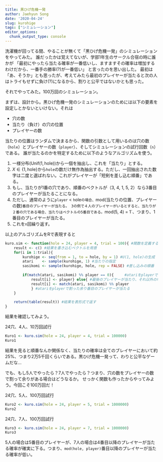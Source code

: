 ```yaml
---
title: 黒ひげ危機一発
author: Jaehyun Song
date: '2020-04-24'
slug: kurohige
tags: ["シミュレーション"]
editor_options: 
  chunk_output_type: console
---
```


洗濯機が回ってる間、やることが無くて「黒ひげ危機一発」のシミュレーションをやってみた。 誰だったかは覚えてないが、学部1年生のサークル合宿の時に誰かが 「最初にやったら当たる確率が一番低いし、ますますその確率は増加するわけだから、一番手の勝率(?)が一番低い」 と言ったのを思い出した。 最初は「あ、そうか」とも思ったが、考えてみたら最初のプレイヤーが当たると次の人はトライもせずに負け(?)になるから、割りと公平ではないかとも思った。

それでやってみた。100万回のシミュレーション。
 
まずは、設計から。黒ひげ危機一発のシミュレーションのためには以下の要素を設定しとかないといけない。それは

* 穴の数
* 当たり（負け）の穴の位置
* プレイヤーの数

当たりの位置はランダムで決まるから、関数の引数として用いるのは穴の数（`hole`）とプレイヤーの数（`player`）、そしてシミュレーションの試行回数（`n`）である。 誰が当たるのかを特定するために以下のようなアルゴリズムを使う。

1. 一様分布($\text{Unif}(1, \text{hole})$)から一個を抽出し、これを「当たり」とする。
2. $X \in \{1, \text{hole}\}$から`hole`の数だけ無作為抽出する。ただし、一回抽出された数字は二度と選ばれない。これがプレイヤーが「短剣を差し込む順番」である。
3. もし、当たりが1番の穴であり、順番のベクトルが（3, 4, 1, 5, 2）なら3番目のプレイヤーが当たることになる。
4. ただし、通常のように`player` < `h`ole`の場合、`mod(当たりの位置、プレイヤーの数)`番目のプレイヤーが当たる。 3の例で４人のプレイヤーがいるとすると、当たりが２番の穴である場合、当たりはベクトルの5番目である。`mod(5, 4) = 1`、つまり、1番目のプレイヤーが当たる。
5. これを`n`回繰り返す。

以上のアルゴリズムをRで表現すると

```r
kuro.sim <- function(hole = 24, player = 4, trial = 100){ #関数を定義する
    result <- c() #結果を書き込むベクトルを用意
    for(i in 1:trial){
        kurohige <- seq(from = 1, to = hole, by = 1) #U(1, hole)の生成
        atari    <- sample(kurohige, 1) #当たりの指定
        sasikomi <- sample(kurohige, hole, rep = FALSE) #差し込みの順番
        
        if(match(atari, sasikomi) %% player == 0){     #atariをplayerで割って余りが0なら
            result[i] <- player} else{ #最後のプレイヤーが当たり、それ以外の場合は
            result[i] <- match(atari, sasikomi) %% player
            } #atariをplayerで割った余り番目のプレイヤーが当たる
    }
    
    return(table(result)) #結果を表形式で返す
}
```

結果を確認してみよう。

24穴、4人、10万回試行
```r
Kuro1 <- kuro.sim(hole = 24, player = 4, trial = 100000)
Kuro1
```

結果を見ると順番なんか関係なく、当たりの確率は全てのブレイヤーにおいて約25%、つまり2万5千回くらいである。黒ひげ危機一発って、わりと公平なゲームだな…

でも、もし5人でやったら？7人でやったら？つまり、穴の数をプレイヤーの数で割って余りがある場合はどうなるか。 せっかく関数も作ったからやってみよう。今回こそ100万回だ！

24穴、5人、100万回試行
```r
Kuro2 <- kuro.sim(hole = 24, player = 5, trial = 1000000)
Kuro2
```

24穴、7人、100万回試行
```r
Kuro3 <- kuro.sim(hole = 24, player = 7, trial = 1000000)
Kuro3
```

5人の場合は5番目のプレイヤーが、7人の場合は4番目以降のプレイヤーが当たる確率が確実に下る。つまり、`mod(hole, player)`番目以降のプレイヤーが当たる確率が低い。